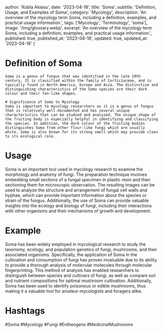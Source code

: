 
  author: 'Kobla Aklasu',
  date: '2023-04-18',
  title: 'Soma',
  subtitle: 'Definition, Usage, and Examples of Soma',
  category: 'Mycology',
  description: 'An overview of the mycology term Soma, including a definition, examples, and practical usage information.',
  tags: ['Mycology', 'Terminology', 'soma'],
  image: '/img/glossary.webp',
  excerpt: 'An overview of the mycology term Soma, including a definition, examples, and practical usage information.',
  published: true,
  published_at: '2023-04-18',
  updated: true,
  updated_at: '2023-04-18'
}




# Definition of Soma
    Soma is a genus of fungus that was identified in the late 19th century. It is classified within the family of Corticiaceae, and is typically found in North America, Europe and Asia. The distinctive and distinguishing characteristics of the Soma species are their dark colour and their fan-like shapes.
    
    # Significance of Soma to Mycology
    Soma is important to mycology researchers as it is a genus of fungus that is relatively well-documented and has several unique characteristics that can be studied and analyzed. The unique shape of the fruiting body is especially helpful in identifying and classifying the species. In addition, the dark colour of the fruiting bodies distinguishes Soma from other flour-like fungi which are usually white. Soma is also known for its strong smell which may provide clues to its ecological role.

# Usage

Soma is an important tool used in mycology research to examine the morphology and anatomy of fungi. The preparation technique involves embedding small sections of a fungal specimen in plastic resin and then sectioning them for microscopic observation. The resulting images can be used to analyze the structure and arrangement of fungal cell walls and hyphae, which can provide important information about the species or strain of the fungus. Additionally, the use of Soma can provide valuable insights into the ecology and biology of fungi, including their interactions with other organisms and their mechanisms of growth and development.

# Example

Soma has been widely employed in mycological research to study the taxonomy, ecology, and population genetics of fungi, mushrooms, and their associated organisms. Specifically, the application of Soma in the cultivation and consumption of fungi has proven invaluable due to its ability to provide a thorough analysis of molecular molecules through molecular fingerprinting. This method of analysis has enabled researchers to distinguish between species and cultivars of fungi, as well as compare soil and nutrient compositions for optimal mushroom cultivation. Additionally, Soma has been used to identify poisonous or edible mushrooms, thus making it a valuable tool for amateur mycologists and foragers alike.

# Hashtags

#Soma #Mycology #Fungi #Entheogens #MedicinalMushrooms

